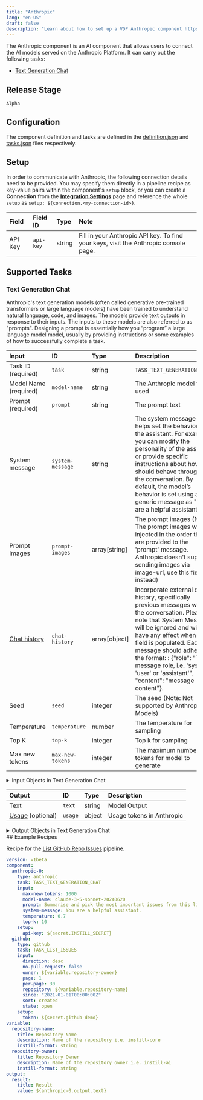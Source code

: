 ```yaml
---
title: "Anthropic"
lang: "en-US"
draft: false
description: "Learn about how to set up a VDP Anthropic component https://github.com/instill-ai/instill-core"
---
```


The Anthropic component is an AI component that allows users to connect the AI models served on the Anthropic Platform.
It can carry out the following tasks:
- [Text Generation Chat](#text-generation-chat)

## Release Stage

`Alpha`

## Configuration

The component definition and tasks are defined in the [definition.json](https://github.com/instill-ai/component/blob/main/ai/anthropic/v0/config/definition.json) and [tasks.json](https://github.com/instill-ai/component/blob/main/ai/anthropic/v0/config/tasks.json) files respectively.

## Setup


In order to communicate with Anthropic, the following connection details need to be
provided. You may specify them directly in a pipeline recipe as key-value pairs
within the component's `setup` block, or you can create a **Connection** from
the [**Integration Settings**](https://www.instill.tech/docs/vdp/integration)
page and reference the whole `setup` as `setup:
${connection.<my-connection-id>}`.

<div class="markdown-col-no-wrap" data-col-1 data-col-2>

| Field | Field ID | Type | Note |
| :--- | :--- | :--- | :--- |
| API Key | `api-key` | string | Fill in your Anthropic API key. To find your keys, visit the Anthropic console page.  |

</div>




## Supported Tasks

### Text Generation Chat

Anthropic's text generation models (often called generative pre-trained transformers or large language models) have been trained to understand natural language, code, and images. The models provide text outputs in response to their inputs. The inputs to these models are also referred to as "prompts". Designing a prompt is essentially how you “program” a large language model model, usually by providing instructions or some examples of how to successfully complete a task.

<div class="markdown-col-no-wrap" data-col-1 data-col-2>

| Input | ID | Type | Description |
| :--- | :--- | :--- | :--- |
| Task ID (required) | `task` | string | `TASK_TEXT_GENERATION_CHAT` |
| Model Name (required) | `model-name` | string | The Anthropic model to be used |
| Prompt (required) | `prompt` | string | The prompt text |
| System message | `system-message` | string | The system message helps set the behavior of the assistant. For example, you can modify the personality of the assistant or provide specific instructions about how it should behave throughout the conversation. By default, the model’s behavior is set using a generic message as "You are a helpful assistant." |
| Prompt Images | `prompt-images` | array[string] | The prompt images (Note: The prompt images will be injected in the order they are provided to the 'prompt' message. Anthropic doesn't support sending images via image-url, use this field instead) |
| [Chat history](#text-generation-chat-chat-history) | `chat-history` | array[object] | Incorporate external chat history, specifically previous messages within the conversation. Please note that System Message will be ignored and will not have any effect when this field is populated. Each message should adhere to the format: : \{"role": "The message role, i.e. 'system', 'user' or 'assistant'", "content": "message content"\}. |
| Seed | `seed` | integer | The seed (Note: Not supported by Anthropic Models) |
| Temperature | `temperature` | number | The temperature for sampling |
| Top K | `top-k` | integer | Top k for sampling |
| Max new tokens | `max-new-tokens` | integer | The maximum number of tokens for model to generate |
</div>


<details>
<summary> Input Objects in Text Generation Chat</summary>

<h4 id="text-generation-chat-chat-history">Chat History</h4>

Incorporate external chat history, specifically previous messages within the conversation. Please note that System Message will be ignored and will not have any effect when this field is populated. Each message should adhere to the format: : \{"role": "The message role, i.e. 'system', 'user' or 'assistant'", "content": "message content"\}.

<div class="markdown-col-no-wrap" data-col-1 data-col-2>

| Field | Field ID | Type | Note |
| :--- | :--- | :--- | :--- |
| [Content](#text-generation-chat-content) | `content` | array | The message content  |
| Role | `role` | string | The message role, i.e. 'system', 'user' or 'assistant'  |
</div>
<h4 id="text-generation-chat-content">Content</h4>

The message content

<div class="markdown-col-no-wrap" data-col-1 data-col-2>

| Field | Field ID | Type | Note |
| :--- | :--- | :--- | :--- |
| [Image URL](#text-generation-chat-image-url) | `image-url` | object | The image URL  |
| Text | `text` | string | The text content.  |
| Type | `type` | string | The type of the content part.  <br/><details><summary><strong>Enum values</strong></summary><ul><li>`text`</li><li>`image_url`</li></ul></details>  |
</div>
<h4 id="text-generation-chat-image-url">Image URL</h4>

The image URL

<div class="markdown-col-no-wrap" data-col-1 data-col-2>

| Field | Field ID | Type | Note |
| :--- | :--- | :--- | :--- |
| URL | `url` | string | Either a URL of the image or the base64 encoded image data.  |
</div>
</details>



<div class="markdown-col-no-wrap" data-col-1 data-col-2>

| Output | ID | Type | Description |
| :--- | :--- | :--- | :--- |
| Text | `text` | string | Model Output |
| [Usage](#text-generation-chat-usage) (optional) | `usage` | object | Usage tokens in Anthropic |
</div>

<details>
<summary> Output Objects in Text Generation Chat</summary>

<h4 id="text-generation-chat-usage">Usage</h4>

<div class="markdown-col-no-wrap" data-col-1 data-col-2>

| Field | Field ID | Type | Note |
| :--- | :--- | :--- | :--- |
| Input Tokens | `input-tokens` | number | The input tokens used by Anthropic |
| Output Tokens | `output-tokens` | number | The output tokens used by Anthropic |
</div>
</details>
## Example Recipes

Recipe for the [List GitHub Repo Issues](https://instill.tech/instill-ai/pipelines/github-demo/playground) pipeline.

```yaml
version: v1beta
component:
  anthropic-0:
    type: anthropic
    task: TASK_TEXT_GENERATION_CHAT
    input:
      max-new-tokens: 1000
      model-name: claude-3-5-sonnet-20240620
      prompt: Summarise and pick the most important issues from this list ${github.output.issues}
      system-message: You are a helpful assistant.
      temperature: 0.7
      top-k: 10
    setup:
      api-key: ${secret.INSTILL_SECRET}
  github:
    type: github
    task: TASK_LIST_ISSUES
    input:
      direction: desc
      no-pull-request: false
      owner: ${variable.repository-owner}
      page: 1
      per-page: 30
      repository: ${variable.repository-name}
      since: "2021-01-01T00:00:00Z"
      sort: created
      state: open
    setup:
      token: ${secret.github-demo}
variable:
  repository-name:
    title: Repository Name
    description: Name of the repository i.e. instill-core
    instill-format: string
  repository-owner:
    title: Repository Owner
    description: Name of the repository owner i.e. instill-ai
    instill-format: string
output:
  result:
    title: Result
    value: ${anthropic-0.output.text}
```

